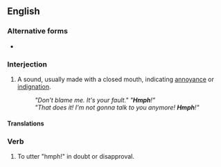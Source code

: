 ==English==

===Alternative forms===
* {{l|en|humph}}

===Interjection===
{{en-interj}}

# {{lb|en|onomatopoeia}} A sound, usually made with a closed mouth, indicating [[annoyance]] or [[indignation]].
#: ''"Don't blame me. It's your fault." "'''Hmph'''!"''
#: ''"That does it! I'm not gonna talk to you anymore! '''Hmph'''!"''

====Translations====
{{trans-see|sound of annoyance or indignation|humph}}

===Verb===
{{en-verb}}

# {{lb|en|intransitive}} To utter "hmph!" in doubt or disapproval.